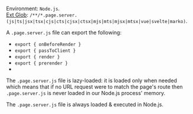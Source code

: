 
Environment: `Node.js`.<br/>
[Ext Glob](https://github.com/micromatch/micromatch#extglobs): `/**/*.page.server.(js|ts|jsx|tsx|cjs|cts|cjsx|ctsx|mjs|mts|mjsx|mtsx|vue|svelte|marko)`.

A `.page.server.js` file can export the following:
- `export { onBeforeRender }`
- `export { passToClient }`
- `export { render }`
- `export { prerender }`
- <Link href="/exports" />

The `.page.server.js` file is lazy-loaded: it is loaded only when needed which means that if no URL request were to match the page's route then `.page.server.js` is never loaded in our Node.js process' memory.

The `.page.server.js` file is always loaded & executed in Node.js.
